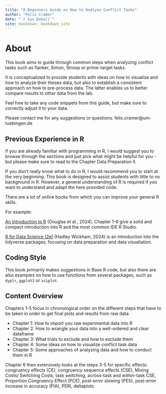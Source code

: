 ```yaml
--- 
title: "A Beginners Guide on How to Analyse Conflict Tasks"
author: "Felix Cramer"
date: "`r Sys.Date()`"
site: bookdown::bookdown_site
---
```


# About {-}

This book aims to guide through common steps when analyzing conflict tasks such as flanker, Simon, Stroop or prime-target tasks. 

It is conceptualized to provide students with ideas on how to visualize and how to analyze their theses data, but also to establish a consistent approach on how to pre-process data. The latter enables us to better compare results to other data from the lab. 

Feel free to take any code snippets from this guide, but make sure to correctly adjust it to your data.

Please contact me for any suggestions or questions: felix.cramer@uni-tuebingen.de


## Previous Experience in R {-}

If you are already familiar with programming in R, I would suggest you to browse through the sections and just pick what might be helpful for you - but please make sure to read to the Chapter Data Preparation II.

If you don't really know what to do in R, I would recommend you to start at the very beginning. This book is designed to assist students with little to no background in R. However, a general understanding of R is required if you want to understand and adapt the here provided code. 

There are a lot of online books from which you can improve your general R skills.

For example: 

[An Introduction to R](https://intro2r.com/) (Douglas et al., 2024), Chapter 1-6 give a solid and compact introduction into R and the most common IDE R Studio.


[R for Data Science (2e)](https://r4ds.hadley.nz/) (Hadley Wickham, 2024) is an introduction into the tidyverse packages, focusing on data preparation and data visualiation. 



## Coding Style {-}

This book primarily makes suggestions in Base R code, but also there are also examples on how to use functions from several packages, such as `dyplr`, `ggplot2` or `sciplot`.


## Content Overview {-}

Chapters 1-5 focus in chronological order on the different steps that have to be taken in order to get final plots and results from raw data:

* Chapter 1: How to import you raw experimental data into R
* Chapter 2: How to wrangle your data into a well-ordered and clear dataframe
* Chapter 3: What trials to exclude and how to exclude them
* Chapter 4: Some ideas on how to visualize conflict task data
* Chapter 5: Some approaches of analyzing data and how to conduct them in R

Chapter 6 then extensively looks at the steps 3-5 for specific effects: congruency effects (CE), congruency sequence effects (CSE), Mixing Costs/ Switching Costs, task switching, across-task and within-task CSE, Proportion Congruency Effect (PCE), post-error slowing (PES), post-error increase in accuracy (PIA), PERI, deltaplots





